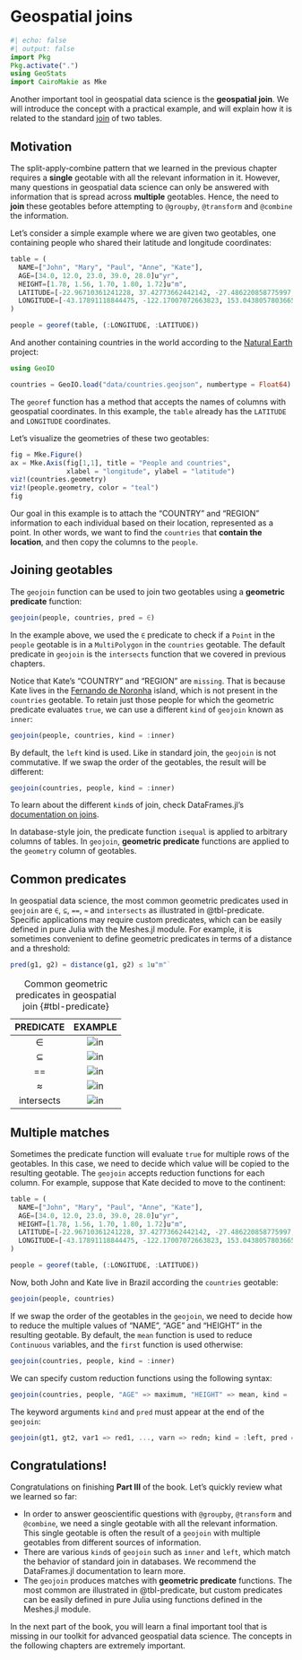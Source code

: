 # Geospatial joins

```julia
#| echo: false
#| output: false
import Pkg
Pkg.activate(".")
using GeoStats
import CairoMakie as Mke
```

Another important tool in geospatial data science is the **geospatial join**.
We will introduce the concept with a practical example, and will explain how it
is related to the standard [join](https://en.wikipedia.org/wiki/Join_(SQL)) of
two tables.

## Motivation

The split-apply-combine pattern that we learned in the previous chapter requires a
**single** geotable with all the relevant information in it. However, many questions
in geospatial data science can only be answered with information that is spread across
**multiple** geotables. Hence, the need to **join** these geotables before attempting
to `@groupby`, `@transform` and `@combine` the information.

Let's consider a simple example where we are given two geotables, one containing people
who shared their latitude and longitude coordinates:

```julia
table = (
  NAME=["John", "Mary", "Paul", "Anne", "Kate"],
  AGE=[34.0, 12.0, 23.0, 39.0, 28.0]u"yr",
  HEIGHT=[1.78, 1.56, 1.70, 1.80, 1.72]u"m",
  LATITUDE=[-22.96710361241228, 37.42773662442142, -27.486220858775997, 39.90358408375064, -3.847311538763359],
  LONGITUDE=[-43.17891118844475, -122.17007072663823, 153.04380578036657, 116.40764745941036, -32.411372812211226]
)

people = georef(table, (:LONGITUDE, :LATITUDE))
```

And another containing countries in the world according to
the [Natural Earth](https://www.naturalearthdata.com) project:

```julia
using GeoIO

countries = GeoIO.load("data/countries.geojson", numbertype = Float64)
```

::: {.callout-note}

The `georef` function has a method that accepts the names of
columns with geospatial coordinates. In this example, the `table`
already has the `LATITUDE` and `LONGITUDE` coordinates.

:::

Let's visualize the geometries of these two geotables:

```julia
fig = Mke.Figure()
ax = Mke.Axis(fig[1,1], title = "People and countries",
              xlabel = "longitude", ylabel = "latitude")
viz!(countries.geometry)
viz!(people.geometry, color = "teal")
fig
```

Our goal in this example is to attach the "COUNTRY" and "REGION" information
to each individual based on their location, represented as a point. In other
words, we want to find the `countries` that **contain the location**, and then
copy the columns to the `people`.

## Joining geotables

The `geojoin` function can be used to join two geotables using a **geometric predicate**
function:

```julia
geojoin(people, countries, pred = ∈)
```

In the example above, we used the `∈` predicate to check if a `Point` in the `people`
geotable is in a `MultiPolygon` in the `countries` geotable. The default predicate
in `geojoin` is the `intersects` function that we covered in previous chapters.

Notice that Kate's "COUNTRY" and "REGION" are `missing`. That is because Kate lives
in the [Fernando de Noronha](https://en.wikipedia.org/wiki/Fernando_de_Noronha) island,
which is not present in the `countries` geotable. To retain just those people for which
the geometric predicate evaluates `true`, we can use a different `kind` of `geojoin`
known as `inner`:

```julia
geojoin(people, countries, kind = :inner)
```

By default, the `left` kind is used. Like in standard join, the `geojoin` is not
commutative. If we swap the order of the geotables, the result will be different:

```julia
geojoin(countries, people, kind = :inner)
```

To learn about the different `kind`s of join, check DataFrames.jl's
[documentation on joins](https://dataframes.juliadata.org/stable/man/joins).

::: {.callout-note}

In database-style join, the predicate function `isequal` is applied to arbitrary
columns of tables. In `geojoin`, **geometric predicate** functions are applied to
the `geometry` column of geotables.

:::

## Common predicates

In geospatial data science, the most common geometric predicates used in `geojoin`
are `∈`, `⊆`, `==`, `≈` and `intersects` as illustrated in @tbl-predicate. Specific
applications may require custom predicates, which can be easily defined in pure Julia
with the Meshes.jl module. For example, it is sometimes convenient to define geometric
predicates in terms of a distance and a threshold:

```julia
pred(g1, g2) = distance(g1, g2) ≤ 1u"m"`
```

| PREDICATE  | EXAMPLE                      |
|:----------:|:----------------------------:|
|     ∈      | ![in](images/in.png)         |
|     ⊆      | ![in](images/subseteq.png)   |
|     ==     | ![in](images/isequal.png)    |
|     ≈      | ![in](images/isapprox.png)   |
| intersects | ![in](images/intersects.png) |

: Common geometric predicates in geospatial join {#tbl-predicate}

## Multiple matches

Sometimes the predicate function will evaluate `true` for multiple rows of the geotables.
In this case, we need to decide which value will be copied to the resulting geotable. The
`geojoin` accepts reduction functions for each column. For example, suppose that Kate
decided to move to the continent:

```julia
table = (
  NAME=["John", "Mary", "Paul", "Anne", "Kate"],
  AGE=[34.0, 12.0, 23.0, 39.0, 28.0]u"yr",
  HEIGHT=[1.78, 1.56, 1.70, 1.80, 1.72]u"m",
  LATITUDE=[-22.96710361241228, 37.42773662442142, -27.486220858775997, 39.90358408375064, -9.66628224039543],
  LONGITUDE=[-43.17891118844475, -122.17007072663823, 153.04380578036657, 116.40764745941036, -35.71261407423411]
)

people = georef(table, (:LONGITUDE, :LATITUDE))
```

Now, both John and Kate live in Brazil according the `countries` geotable:

```julia
geojoin(people, countries)
```

If we swap the order of the geotables in the `geojoin`, we need to decide how to reduce
the multiple values of "NAME", "AGE" and "HEIGHT" in the resulting geotable. By default,
the `mean` function is used to reduce `Continuous` variables, and the `first` function
is used otherwise:

```julia
geojoin(countries, people, kind = :inner)
```

We can specify custom reduction functions using the following syntax:

```julia
geojoin(countries, people, "AGE" => maximum, "HEIGHT" => mean, kind = :inner)
```

::: {.callout-note}

The keyword arguments `kind` and `pred` must appear at the end of the `geojoin`:

```julia
geojoin(gt1, gt2, var1 => red1, ..., varn => redn; kind = :left, pred = intersects)
```

:::

## Congratulations!

Congratulations on finishing **Part III** of the book. Let's quickly review what we learned so far:

- In order to answer geoscientific questions with `@groupby`, `@transform` and `@combine`,
  we need a single geotable with all the relevant information. This single geotable is often
  the result of a `geojoin` with multiple geotables from different sources of information.
- There are various `kind`s of `geojoin` such as `inner` and `left`, which match the behavior
  of standard join in databases. We recommend the DataFrames.jl documentation to learn more.
- The `geojoin` produces matches with **geometric predicate** functions. The most common are
  illustrated in @tbl-predicate, but custom predicates can be easily defined in pure Julia
  using functions defined in the Meshes.jl module.

In the next part of the book, you will learn a final important tool that is missing in our toolkit
for advanced geospatial data science. The concepts in the following chapters are extremely important.